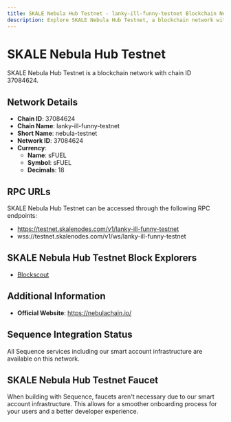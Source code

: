 ```yaml
--- 
title: SKALE Nebula Hub Testnet - lanky-ill-funny-testnet Blockchain Network
description: Explore SKALE Nebula Hub Testnet, a blockchain network with chain ID 37084624. Learn about its native currency, sFUEL, and how to interact with the network.
---
```


# SKALE Nebula Hub Testnet

SKALE Nebula Hub Testnet is a blockchain network with chain ID 37084624.

## Network Details

- **Chain ID**: 37084624
- **Chain Name**: lanky-ill-funny-testnet
- **Short Name**: nebula-testnet
- **Network ID**: 37084624
- **Currency**: 
  - **Name**: sFUEL
  - **Symbol**: sFUEL
  - **Decimals**: 18

## RPC URLs

SKALE Nebula Hub Testnet can be accessed through the following RPC endpoints:

- https://testnet.skalenodes.com/v1/lanky-ill-funny-testnet
- wss://testnet.skalenodes.com/v1/ws/lanky-ill-funny-testnet

## SKALE Nebula Hub Testnet Block Explorers

- [Blockscout](https://lanky-ill-funny-testnet.explorer.testnet.skalenodes.com)

## Additional Information

- **Official Website**: https://nebulachain.io/

## Sequence Integration Status

All Sequence services including our smart account infrastructure are available on this network.

## SKALE Nebula Hub Testnet Faucet

When building with Sequence, faucets aren't necessary due to our smart account infrastructure. This allows for a smoother onboarding process for your users and a better developer experience.
